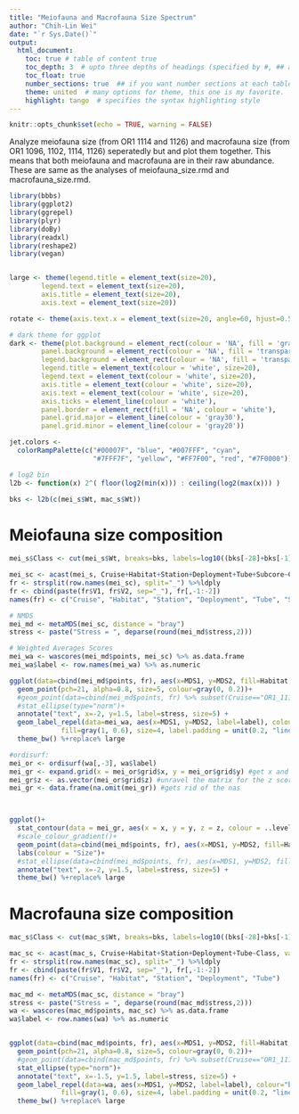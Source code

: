 ```yaml
---
title: "Meiofauna and Macrofauna Size Spectrum"
author: "Chih-Lin Wei"
date: "`r Sys.Date()`"
output: 
  html_document:
    toc: true # table of content true
    toc_depth: 3  # upto three depths of headings (specified by #, ## and ###) 
    toc_float: true
    number_sections: true  ## if you want number sections at each table header
    theme: united  # many options for theme, this one is my favorite.
    highlight: tango  # specifies the syntax highlighting style
---
```


```r
knitr::opts_chunk$set(echo = TRUE, warning = FALSE)
```

Analyze meiofauna size (from OR1 1114 and 1126) and macrofauna size (from OR1 1096, 1102, 1114, 1126) seperatedly but and plot them together. This means that both meiofauna and macrofauna are in their raw abundance. These are same as the analyses of meiofauna_size.rmd and macrofauna_size.rmd.

```r
library(bbbs)
library(ggplot2)
library(ggrepel)
library(plyr)
library(doBy)
library(readxl)
library(reshape2)
library(vegan)


large <- theme(legend.title = element_text(size=20),
        legend.text = element_text(size=20),
        axis.title = element_text(size=20),
        axis.text = element_text(size=20))

rotate <- theme(axis.text.x = element_text(size=20, angle=60, hjust=0.5))

# dark theme for ggplot
dark <- theme(plot.background = element_rect(colour = 'NA', fill = 'gray10'),
        panel.background = element_rect(colour = 'NA', fill = 'transparent'),
        legend.background = element_rect(colour = 'NA', fill = 'transparent'),
        legend.title = element_text(colour = 'white', size=20),
        legend.text = element_text(colour = 'white', size=20),
        axis.title = element_text(colour = 'white', size=20),
        axis.text = element_text(colour = 'white', size=20),
        axis.ticks = element_line(colour = 'white'),
        panel.border = element_rect(fill = 'NA', colour = 'white'), 
        panel.grid.major = element_line(colour = 'gray30'),
        panel.grid.minor = element_line(colour = 'gray20'))

jet.colors <-
  colorRampPalette(c("#00007F", "blue", "#007FFF", "cyan",
                     "#7FFF7F", "yellow", "#FF7F00", "red", "#7F0000"))

# log2 bin
l2b <- function(x) 2^( floor(log2(min(x))) : ceiling(log2(max(x))) )

bks <- l2b(c(mei_s$Wt, mac_s$Wt))
```


# Meiofauna size composition

```r
mei_s$Class <- cut(mei_s$Wt, breaks=bks, labels=log10((bks[-28]+bks[-1])/2) %>% round(digits = 1)) 

mei_sc <- acast(mei_s, Cruise+Habitat+Station+Deployment+Tube+Subcore~Class, value.var = "Wt", fun.aggregate=sum)
fr <- strsplit(row.names(mei_sc), split="_") %>%ldply
fr <- cbind(paste(fr$V1, fr$V2, sep="_"), fr[,-1:-2])
names(fr) <- c("Cruise", "Habitat", "Station", "Deployment", "Tube", "Subcore")

# NMDS
mei_md <- metaMDS(mei_sc, distance = "bray")
stress <- paste("Stress = ", deparse(round(mei_md$stress,2)))

# Weighted Averages Scores
mei_wa <- wascores(mei_md$points, mei_sc) %>% as.data.frame
mei_wa$label <- row.names(mei_wa) %>% as.numeric

ggplot(data=cbind(mei_md$points, fr), aes(x=MDS1, y=MDS2, fill=Habitat, colour=Habitat))+
  geom_point(pch=21, alpha=0.8, size=5, colour=gray(0, 0.2))+
  #geom_point(data=cbind(mei_md$points, fr) %>% subset(Cruise=="OR1_1114"), pch=21, size=2, fill="white", colour="black")+
  #stat_ellipse(type="norm")+
  annotate("text", x=-2, y=1.5, label=stress, size=5) +
  geom_label_repel(data=mei_wa, aes(x=MDS1, y=MDS2, label=label), colour="black", 
             fill=gray(1, 0.6), size=4, label.padding = unit(0.2, "lines"), parse = TRUE)+
  theme_bw() %+replace% large
```

```r
#ordisurf:
mei_or <- ordisurf(wa[,-3], wa$label)
mei_gr <- expand.grid(x = mei_or$grid$x, y = mei_or$grid$y) #get x and ys
mei_gr$z <- as.vector(mei_or$grid$z) #unravel the matrix for the z scores
mei_gr <- data.frame(na.omit(mei_gr)) #gets rid of the nas



ggplot()+
  stat_contour(data = mei_gr, aes(x = x, y = y, z = z, colour = ..level..))+
  #scale_colour_gradient()+
  geom_point(data=cbind(mei_md$points, fr), aes(x=MDS1, y=MDS2, fill=Habitat), pch=21, alpha=0.8, size=5, colour=gray(0, 0.2))+
  labs(colour = "Size")+
  #stat_ellipse(data=cbind(mei_md$points, fr), aes(x=MDS1, y=MDS2, fill=Habitat), type="norm")+
  annotate("text", x=-2, y=1.5, label=stress, size=5) +
  theme_bw() %+replace% large

```


# Macrofauna size composition

```r
mac_s$Class <- cut(mac_s$Wt, breaks=bks, labels=log10((bks[-28]+bks[-1])/2) %>% round(digits = 1))

mac_sc <- acast(mac_s, Cruise+Habitat+Station+Deployment+Tube~Class, value.var = "Wt", fun.aggregate=sum)
fr <- strsplit(row.names(mac_sc), split="_") %>%ldply
fr <- cbind(paste(fr$V1, fr$V2, sep="_"), fr[,-1:-2])
names(fr) <- c("Cruise", "Habitat", "Station", "Deployment", "Tube")

mac_md <- metaMDS(mac_sc, distance = "bray")
stress <- paste("Stress = ", deparse(round(mac_md$stress,2)))
wa <- wascores(mac_md$points, mac_sc) %>% as.data.frame
wa$label <- row.names(wa) %>% as.numeric


ggplot(data=cbind(mac_md$points, fr), aes(x=MDS1, y=MDS2, fill=Habitat, colour=Habitat))+
  geom_point(pch=21, alpha=0.8, size=5, colour=gray(0, 0.2))+
  #geom_point(data=cbind(mac_md$points, fr) %>% subset(Cruise=="OR1_1114"), pch=21, size=2, fill="white", colour="black")+
  stat_ellipse(type="norm")+
  annotate("text", x=-1.5, y=1.5, label=stress, size=5) +
  geom_label_repel(data=wa, aes(x=MDS1, y=MDS2, label=label), colour="black", 
             fill=gray(1, 0.6), size=4, label.padding = unit(0.2, "lines"), parse = TRUE)+
  theme_bw() %+replace% large
```


